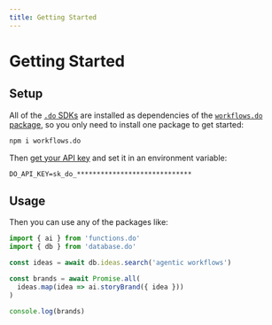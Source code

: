 ```yaml
---
title: Getting Started
---
```


# Getting Started

## Setup

All of the [`.do` SDKs](/docs/sdks) are installed as dependencies of the [`workflows.do` package](/docs/sdks/workflows.do), so you only need to install one package to get started:

```sh npm2yarn
npm i workflows.do
```

Then [get your API key](https://apis.do/console) and set it in an environment variable:

```env .env
DO_API_KEY=sk_do_*****************************
```

## Usage

Then you can use any of the packages like:

```ts
import { ai } from 'functions.do'
import { db } from 'database.do'

const ideas = await db.ideas.search('agentic workflows')

const brands = await Promise.all(
  ideas.map(idea => ai.storyBrand({ idea }))
)

console.log(brands)
```
